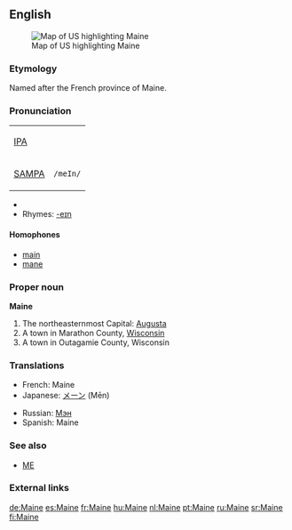 {{see|maine}}
{{wikipediapar|Maine}}
{{wikipediapar|Maine, Marathon County, Wisconsin}}
{{wikipediapar|Maine, Outagamie County, Wisconsin}}
==English==
[[Image:Map of USA highlighting Maine.png|thumb|right|Map of US highlighting Maine]]

===Etymology===
Named after the French province of Maine.

===Pronunciation===
{| border=1 cellpadding=5
| [[w:IPA|IPA]] || {{IPAchar|/meɪn/}}
|-
| [[w:SAMPA|SAMPA]] || <tt>/meIn/</tt>
|}
*{{audio|en-us-Maine.ogg|Audio (US)}}
*Rhymes: [[Rhymes:English:-eɪn|-eɪn]]

====Homophones====
*[[main]]
*[[mane]]

===Proper noun===
'''Maine'''
#The northeasternmost {{USstate}} Capital: [[Augusta]]
#A town in Marathon County, [[Wisconsin]]
#A town in Outagamie County, Wisconsin

===Translations===
{{top}}
*French: Maine {{f}}
*Japanese: [[メーン]] (Mēn)
{{mid}}
*Russian: [[Мэн]] {{IPAchar|(Mɛn)}}
*Spanish: Maine
{{bottom}}

===See also===
*[[ME]]

===External links===
{{pedialite}}

[[de:Maine]]
[[es:Maine]]
[[fr:Maine]]
[[hu:Maine]]
[[nl:Maine]]
[[pt:Maine]]
[[ru:Maine]]
[[sr:Maine]]
[[fi:Maine]]